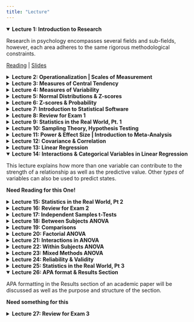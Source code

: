 ```yaml
---
title: "Lecture"
---
```


<details open>

Research in psychology encompasses several fields and sub-fields, however, each area adheres to the same rigorous methodological constraints.

<summary>**Lecture 1: Introduction to Research**</summary>

</details>

[Reading](https://www.crumplab.com/statistics/01-Science_Data.html#a-brief-introduction-to-research-design) \| [Slides](lec1.qmd)

<details>

This lecture explains the concept of operationalization, or how we selectively define certain attributes or concepts. We will also discuss the different scales of measurements; nominal, ordinal, interval, and ratio

<summary>**Lecture 2: Operationalization \| Scales of Measurement**</summary>

[Reading](https://www.crumplab.com/statistics/01-Science_Data.html#introduction-to-psychological-measurement)

</details>

<details>

This lecture introduces the concept of Central Tendency and some statistical tools we use to measure these such as Mean, Median, Mode, and Range.

<summary>**Lecture 3: Measures of Central Tendency**</summary>

[Reading](https://www.crumplab.com/statistics/02-Describing_Data.html#important-ideas-distribution-central-tendency-and-variance)

</details>

<details>

In this lecture, we will discuss how 'real' data is often unwieldy and will vary–it is the magnitude of *how* much the data varies that determines our statistical decisions. We will be introduced to the statistical concepts of variance and standard deviation.

<summary>**Lecture 4: Measures of Variability**</summary>

[Reading](https://www.crumplab.com/statistics/02-Describing_Data.html#measures-of-variation-differentness)

</details>

<details>

<summary>**Lecture 5: Normal Distributions & Z-scores**</summary>

[Reading](https://www.crumplab.com/statistics/04-SamplesPopulations.html#the-normal-distribution)

</details>

<details>

This lecture introduces the concept of standardization using z-scores and probability to determine the likelihood of some data decisions.

<summary>**Lecture 6: Z-scores & Probability**</summary>

[Reading: Z-Scores](https://www.crumplab.com/statistics/04-SamplesPopulations.html#z-scores) \| [Reading: Probability](https://www.crumplab.com/statistics/04-SamplesPopulations.html#how-are-probability-and-statistics-different)

</details>

<details>

This lecture introduces SPSS, Excel, and R for statistical analysis and visualization.

<summary>**Lecture 7: Introduction to Statistical Software**</summary>

</details>

<details>

This lecture is reserved for review of Exam 1.

<summary>**Lecture 8: Review for Exam 1**</summary>

</details>

<details>

<summary>**Lecture 9: Statistics in the Real World, Pt. 1**</summary>

</details>

<details>

This lecture discusses the notion of sampling and how we draw portions from the unknown population to test hypotheses and make generalizations (when possible) about larger groups.

<summary>**Lecture 10: Sampling Theory, Hypothesis Testing**</summary>

[Reading](https://www.crumplab.com/statistics/04-SamplesPopulations.html#samples-populations-and-sampling)

</details>

<details>

The statistical concepts of Power and Effect Size will be discussed as well as seeing a crucial step in the research cycle, Meta-Analysis which analyzes the analyses of past papers.

<summary>**Lecture 11: Power & Effect Size \| Introduction to Meta-Analysis**</summary>

[Reading](https://www.crumplab.com/statistics/12-Thinking.html#power)

</details>

<details>

This lecture discusses the how two or more variables change in accordance with the other as well as how we define the strength, and direction of a relationship between measured variables.

<summary>**Lecture 12: Covariance & Correlation**</summary>

[Reading](https://www.crumplab.com/statistics/03-Correlation.html)

</details>

<details>

This lecture discusses the statistical framework of Linear Regression which can be used to create predictive models and inferences about what *might* occur given a certain set of information or variables.

<summary>**Lecture 13: Linear Regression**</summary>

[Reading](https://www.crumplab.com/statistics/03-Correlation.html#regression-a-mini-intro)

</details>

<details open>

This lecture explains how more than one variable can contribute to the strength of a relationship as well as the predictive value. Other *types* of variables can also be used to predict states.

<summary>**Lecture 14: Interactions & Categorical Variables in Linear Regression**</summary>

**Need Reading for this One!**

</details>

<details>

<summary>**Lecture 15: Statistics in the Real World, Pt 2**</summary>

</details>

<details>

This lecture is reserved for a review of Exam 2

<summary>**Lecture 16: Review for Exam 2**</summary>

</details>

<details>

The independent samples t-test is used to test for differences between two samples that come from independent sources.

<summary>**Lecture 17: Independent Samples t-Tests**</summary>

[Reading](https://www.crumplab.com/statistics/06-ttests.html#independent-samples-t-test-the-return-of-the-t-test)

</details>

<details>

The Between Subjects ANOVA is used when an Independent Variable has more than three levels and each level is composed of unique respondents.

<summary>**Lecture 18: Between Subjects ANOVA**</summary>

[Reading](https://www.crumplab.com/statistics/07-ANOVA.html)

</details>

<details>

When interpreting the results of an ANOVA, you can use comparisons to test how the effects differ between each of the 3+ conditions.

<summary>**Lecture 19: Comparisons**</summary>

</details>

<details>

A Factorial ANOVA has 2 or more Independent Variables which leads you with possible Main Effects for each Independent Variable as well as an interaction effect *between* each independent Variable.

<summary>**Lecture 20: Factorial ANOVA**</summary>

[Reading](https://www.crumplab.com/statistics/09-FactorialANOVA.html)

</details>

<details>

Factorial ANOVA's have the possibility for an interaction where the effect of a manipulation is *especially* powerful in the presence of a certain level of a secondary independent variable *or* the effect *depends* on a certain level of a secondary independent variable.

<summary>**Lecture 21: Interactions in ANOVA**</summary>

[Reading](https://www.crumplab.com/statistics/10-MixedANOVA.html#interpreting-main-effects-and-interactions)

</details>

<details>

A Within-Subjects ANOVA uses the same participants in each level of an independent variable.

<summary>**Lecture 22: Within Subjects ANOVA**</summary>

[Reading](https://www.crumplab.com/statistics/08-RMANOVA.html)

</details>

<details>

Mixed Method ANOVA's can have a variety of Between and Within Factors that contribute to the research design. Some respondents are exposed to one type of level within an independent variable, however, *all* participants are exposed to one or more conditions of a secondary independent variable.

<summary>**Lecture 23: Mixed Methods ANOVA**</summary>

[Reading](https://www.crumplab.com/statistics/10-MixedANOVA.html#mixed-designs)

</details>

<details>

Reliability and Validity are statistical concepts that establish criteria for independent and dependent variables as well as classifications for internal strength of a certain measure or test.

<summary>**Lecture 24: Reliability & Validity**</summary>

[Reading](https://www.crumplab.com/statistics/01-Science_Data.html#assessing-the-reliability-of-a-measurement)

</details>

<details>

<summary>**Lecture 25: Statistics in the Real World, Pt 3**</summary>

</details>

<details open>

APA formatting in the Results section of an academic paper will be discussed as well as the purpose and structure of the section.

<summary>**Lecture 26: APA format & Results Section**</summary>

**Need something for this**

</details>

<details>

This lecture will be reserved for review of Exam 3.

<summary>**Lecture 27: Review for Exam 3**</summary>

</details>
